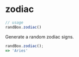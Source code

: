 # zodiac

```js
// usage
randBox.zodiac()
```
Generate a random zodiac signs.

```js
randBox.zodiac();
=> 'Aries'
```